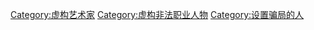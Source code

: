[[Category:虚构艺术家|Category:虚构艺术家]]
[[Category:虚构非法职业人物|Category:虚构非法职业人物]]
[[Category:设置骗局的人|Category:设置骗局的人]]